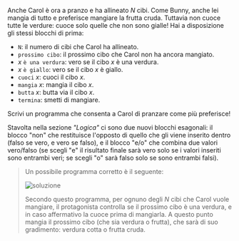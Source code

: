 
Anche Carol è ora a pranzo e ha allineato $N$ cibi. Come Bunny, anche lei mangia di tutto e preferisce mangiare la frutta cruda.
Tuttavia non cuoce tutte le verdure: cuoce solo quelle che non sono gialle!
Hai a disposizione gli stessi blocchi di prima:

- `N`: il numero di cibi che Carol ha allineato.
- `prossimo cibo`: il prossimo cibo che Carol non ha ancora mangiato.
- $x$ `è una verdura`: vero se il cibo $x$ è una verdura.
- $x$ `è giallo`: vero se il cibo $x$ è giallo.
- `cuoci` $x$: cuoci il cibo $x$.
- `mangia` $x$: mangia il cibo $x$.
- `butta` $x$: butta via il cibo $x$.
- `termina`: smetti di mangiare.

Scrivi un programma che consenta a Carol di pranzare come più preferisce!

Stavolta nella sezione _"Logica"_ ci sono due nuovi blocchi esagonali: il blocco "non" che restituisce l'opposto di quello che gli viene inserito dentro (falso se vero, e vero se falso),
e il blocco "e/o" che combina due valori vero/falso (se scegli "e" il risultato finale sarà vero solo se i valori inseriti sono entrambi veri; se scegli "o" sarà falso solo se sono entrambi falsi).

<Blockly
  toolbox={toolbox}
  customBlocks={customBlocks}
  initialBlocks={initialBlocks}
  testcases={testcases}
  visualizer={Visualizer}
/>

> Un possibile programma corretto è il seguente:
>
> ![soluzione](sol.png)
>
> Secondo questo programma, per ognuno degli $N$ cibi che Carol vuole mangiare, il protagonista
> controlla se il prossimo cibo è una verdura, e in caso affermativo la cuoce prima di mangiarla.
> A questo punto mangia il prossimo cibo (che sia verdura o frutta), che sarà di suo gradimento:
> verdura cotta o frutta cruda.
